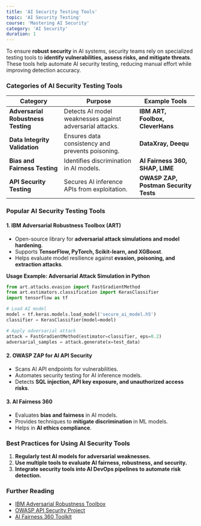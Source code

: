 ```yaml
---
title: 'AI Security Testing Tools'
topic: 'AI Security Testing'
course: 'Mastering AI Security'
category: 'AI Security'
duration: 1
---
```


To ensure **robust security** in AI systems, security teams rely on specialized testing tools to **identify vulnerabilities, assess risks, and mitigate threats**. These tools help automate AI security testing, reducing manual effort while improving detection accuracy.

### Categories of AI Security Testing Tools

| Category                           | Purpose                                                  | Example Tools                         |
| ---------------------------------- | -------------------------------------------------------- | ------------------------------------- |
| **Adversarial Robustness Testing** | Detects AI model weaknesses against adversarial attacks. | **IBM ART, Foolbox, CleverHans**      |
| **Data Integrity Validation**      | Ensures data consistency and prevents poisoning.         | **DataXray, Deequ**                   |
| **Bias and Fairness Testing**      | Identifies discrimination in AI models.                  | **AI Fairness 360, SHAP, LIME**       |
| **API Security Testing**           | Secures AI inference APIs from exploitation.             | **OWASP ZAP, Postman Security Tests** |

### Popular AI Security Testing Tools

#### **1. IBM Adversarial Robustness Toolbox (ART)**

- Open-source library for **adversarial attack simulations and model hardening**.
- Supports **TensorFlow, PyTorch, Scikit-learn, and XGBoost**.
- Helps evaluate model resilience against **evasion, poisoning, and extraction attacks**.

**Usage Example: Adversarial Attack Simulation in Python**

```python
from art.attacks.evasion import FastGradientMethod
from art.estimators.classification import KerasClassifier
import tensorflow as tf

# Load AI model
model = tf.keras.models.load_model('secure_ai_model.h5')
classifier = KerasClassifier(model=model)

# Apply adversarial attack
attack = FastGradientMethod(estimator=classifier, eps=0.2)
adversarial_samples = attack.generate(x=test_data)
```

#### **2. OWASP ZAP for AI API Security**

- Scans AI API endpoints for vulnerabilities.
- Automates security testing for AI inference models.
- Detects **SQL injection, API key exposure, and unauthorized access risks**.

#### **3. AI Fairness 360**

- Evaluates **bias and fairness** in AI models.
- Provides techniques to **mitigate discrimination** in ML models.
- Helps in **AI ethics compliance**.

### Best Practices for Using AI Security Tools

1. **Regularly test AI models for adversarial weaknesses.**
2. **Use multiple tools to evaluate AI fairness, robustness, and security.**
3. **Integrate security tools into AI DevOps pipelines to automate risk detection.**

### Further Reading

- [IBM Adversarial Robustness Toolbox](https://github.com/Trusted-AI/adversarial-robustness-toolbox)
- [OWASP API Security Project](https://owasp.org/www-project-api-security/)
- [AI Fairness 360 Toolkit](https://github.com/Trusted-AI/AIF360)
